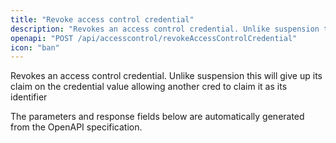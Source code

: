 ```yaml
---
title: "Revoke access control credential"
description: "Revokes an access control credential. Unlike suspension this will give up its claim on the credential value allowing another cred to claim it as its identifier"
openapi: "POST /api/accesscontrol/revokeAccessControlCredential"
icon: "ban"
---
```


Revokes an access control credential. Unlike suspension this will give up its claim on the credential value allowing another cred to claim it as its identifier

<Note>
The parameters and response fields below are automatically generated from the OpenAPI specification.
</Note>
